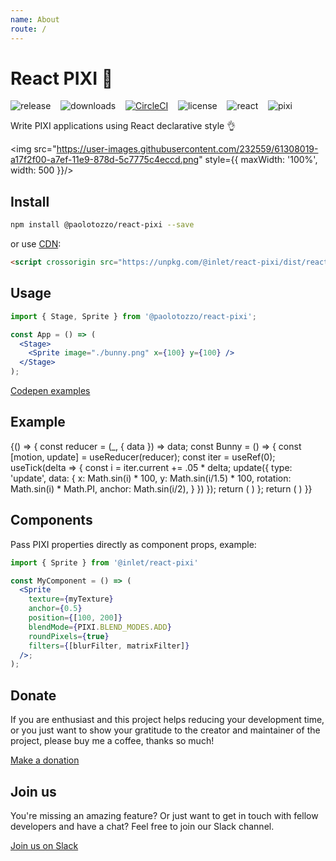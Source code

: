 ```yaml
---
name: About
route: /
---
```



# React PIXI 🌈

![release](https://img.shields.io/github/v/release/inlet/react-pixi) &nbsp;&nbsp; ![downloads](https://img.shields.io/npm/dm/@inlet/react-pixi) &nbsp;&nbsp; [![CircleCI](https://img.shields.io/circleci/project/github/inlet/react-pixi/master.svg)](https://circleci.com/gh/inlet/react-pixi) &nbsp;&nbsp; ![license](https://img.shields.io/badge/license-MIT-green.svg) &nbsp;&nbsp; ![react](https://img.shields.io/badge/react-latest-ff69b4.svg) &nbsp;&nbsp; ![pixi](https://img.shields.io/badge/pixi-v6+-ff69b4.svg)

Write PIXI applications using React declarative style 👌

<img src="https://user-images.githubusercontent.com/232559/61308019-a17f2f00-a7ef-11e9-878d-5c7775c4eccd.png" style={{ maxWidth: '100%', width: 500 }}/>

## Install

```bash
npm install @paolotozzo/react-pixi --save
```

or use [CDN](/cdn-links):

```html
<script crossorigin src="https://unpkg.com/@inlet/react-pixi/dist/react-pixi.umd.js"></script>
```

## Usage

```jsx
import { Stage, Sprite } from '@paolotozzo/react-pixi';

const App = () => (
  <Stage>
    <Sprite image="./bunny.png" x={100} y={100} />
  </Stage>
);
```

[Codepen examples](https://codepen.io/collection/XPpGdb/)

## Example

<Playground>
  {() => {
    const reducer = (_, { data }) => data;
    const Bunny = () => {
    const [motion, update] = useReducer(reducer);
    const iter = useRef(0);
    useTick(delta => {
      const i = iter.current += .05 * delta;
      update({
        type: 'update',
        data: {
          x: Math.sin(i) * 100,
          y: Math.sin(i/1.5) * 100,
          rotation: Math.sin(i) * Math.PI,
          anchor: Math.sin(i/2),
        }
      })
    });
    return (
      <Sprite
        image="https://s3-us-west-2.amazonaws.com/s.cdpn.io/693612/IaUrttj.png"
        {...motion}
      />
    )
    };
    return (
    <Stage width={300} height={300} options={{ backgroundAlpha: 0 }}>
      <Container x={150} y={150}>
        <Bunny />
      </Container>
    </Stage>
    )
  }}
</Playground>

## Components

Pass PIXI properties directly as component props, example:

```jsx
import { Sprite } from '@inlet/react-pixi'

const MyComponent = () => (
  <Sprite
    texture={myTexture}
    anchor={0.5}
    position={[100, 200]}
    blendMode={PIXI.BLEND_MODES.ADD}
    roundPixels={true}
    filters={[blurFilter, matrixFilter]}
  />;
);
```

## Donate

If you are enthusiast and this project helps reducing your development time, or you just want to show your gratitude to the creator and maintainer of the project, please buy me a coffee, thanks so much!

[Make a donation](https://www.paypal.me/donatepatrick)

## Join us

You're missing an amazing feature? Or just want to get in touch with fellow developers
and have a chat? Feel free to join our Slack channel.

[Join us on Slack](https://join.slack.com/t/reactpixi/shared_invite/enQtODk5NjQ2ODQ4MTI5LWVjNzlkZTJjYmI4NDcxYzljNDM4MmYwMzZkYWFlM2VkNmFhNDBmYzg3OGE5YzBiY2NmZTIwZDY0MTA4ZjA4OGM)

